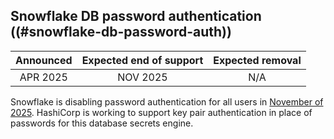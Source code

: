 ## Snowflake DB password authentication ((#snowflake-db-password-auth))

| Announced | Expected end of support | Expected removal |
| :-------: | :---------------------: | :--------------: |
| APR 2025  | NOV 2025                | N/A

Snowflake is disabling password authentication for all users in [November of 2025](https://www.snowflake.com/en/blog/blocking-single-factor-password-authentification).
HashiCorp is working to support key pair authentication in place of passwords
for this database secrets engine.
